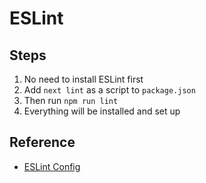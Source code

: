 # ESLint

## Steps
1. No need to install ESLint first
2. Add `next lint` as a script to `package.json`
3. Then run `npm run lint`
4. Everything will be installed and set up


## Reference
- [ESLint Config](https://nextjs.org/docs/app/building-your-application/configuring/eslint)